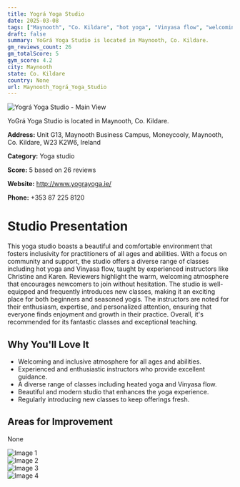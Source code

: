 ```yaml
---
title: Yográ Yoga Studio
date: 2025-03-08
tags: ["Maynooth", "Co. Kildare", "hot yoga", "Vinyasa flow", "welcoming", "community", "Maynooth"]  
draft: false
summary: YoGrá Yoga Studio is located in Maynooth, Co. Kildare.
gm_reviews_count: 26
gm_totalScore: 5
gym_score: 4.2
city: Maynooth
state: Co. Kildare
country: None
url: Maynooth_Yográ_Yoga_Studio
---
```


<div className="aspect-[16/9] relative my-8">
  <img 
    src="https://lh5.googleusercontent.com/p/AF1QipN7OmlXA_Fk1cj3-M5Xg0TA27Q6FISsDh25zNBQ=w1920-h1080-k-no"
    alt="Yográ Yoga Studio - Main View"
    className="object-cover absolute inset-0 w-full h-full rounded-lg"
  />
</div>

YoGrá Yoga Studio is located in Maynooth, Co. Kildare.

**Address:** Unit G13, Maynooth Business Campus, Moneycooly, Maynooth, Co. Kildare, W23 K2W6, Ireland

**Category:** Yoga studio

**Score:** 5 based on 26 reviews

**Website:** http://www.yograyoga.ie/

**Phone:** +353 87 225 8120

# Studio Presentation

This yoga studio boasts a beautiful and comfortable environment that fosters inclusivity for practitioners of all ages and abilities. With a focus on community and support, the studio offers a diverse range of classes including hot yoga and Vinyasa flow, taught by experienced instructors like Christine and Karen. Reviewers highlight the warm, welcoming atmosphere that encourages newcomers to join without hesitation. The studio is well-equipped and frequently introduces new classes, making it an exciting place for both beginners and seasoned yogis. The instructors are noted for their enthusiasm, expertise, and personalized attention, ensuring that everyone finds enjoyment and growth in their practice. Overall, it's recommended for its fantastic classes and exceptional teaching.

## Why You'll Love It

- Welcoming and inclusive atmosphere for all ages and abilities.
- Experienced and enthusiastic instructors who provide excellent guidance.
- A diverse range of classes including heated yoga and Vinyasa flow.
- Beautiful and modern studio that enhances the yoga experience.
- Regularly introducing new classes to keep offerings fresh.

## Areas for Improvement

None

<div className="grid grid-cols-1 xl:grid-cols-2 gap-4 my-8">
<div className="aspect-[4/3] relative"><img src="https://lh5.googleusercontent.com/p/AF1QipOCbiGHMqSWYR6Egs16jZpztQAyRCHNlMXz9P95=w1920-h1080-k-no" alt="Image 1" className="object-cover absolute inset-0 w-full h-full rounded-lg" /></div>
<div className="aspect-[4/3] relative"><img src="https://lh5.googleusercontent.com/p/AF1QipOmNloYqdiZBFvtIsAhejqBUQH4VAVNf8r8HHA_=w1920-h1080-k-no" alt="Image 2" className="object-cover absolute inset-0 w-full h-full rounded-lg" /></div>
<div className="aspect-[4/3] relative"><img src="https://lh5.googleusercontent.com/p/AF1QipMjdwpADi5L1wDFOgFypLU6BzzJf05GrQarfOW8=w1920-h1080-k-no" alt="Image 3" className="object-cover absolute inset-0 w-full h-full rounded-lg" /></div>
<div className="aspect-[4/3] relative"><img src="https://lh5.googleusercontent.com/p/AF1QipMzQ67rwZuFsecZwIgiubqSVCxGh0ziW5v5x68j=w1920-h1080-k-no" alt="Image 4" className="object-cover absolute inset-0 w-full h-full rounded-lg" /></div>
</div>